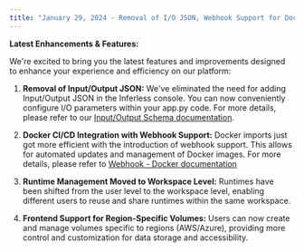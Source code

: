 ```yaml
---
title: "January 29, 2024 - Removal of I/O JSON, Webhook Support for Docker and Improved Runtime Management"
---
```


**Latest Enhancements & Features:**

We're excited to bring you the latest features and improvements designed to enhance your experience and efficiency on our platform:

1.  **Removal of Input/Output JSON:** We've eliminated the need for adding Input/Output JSON in the Inferless console. You can now conveniently configure I/O parameters within your app.py code. For more details, please refer to our [Input/Output Schema documentation](https://docs.inferless.com/model-import/input-output-schema).

2.  **Docker CI/CD Integration with Webhook Support:** Docker imports just got more efficient with the introduction of webhook support. This allows for automated updates and management of Docker images. For more details, please refer to [Webhook - Docker documentation](https://docs.inferless.com/model-import/automatic-build-via-webhooks/docker)

3.  **Runtime Management Moved to Workspace Level:** Runtimes have been shifted from the user level to the workspace level, enabling different users to reuse and share runtimes within the same workspace.

4.  **Frontend Support for Region-Specific Volumes:** Users can now create and manage volumes specific to regions (AWS/Azure), providing more control and customization for data storage and accessibility.

